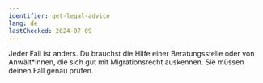 ```yaml
---
identifier: get-legal-advice
lang: de
lastChecked: 2024-07-09
---
```


Jeder Fall ist anders. Du brauchst die Hilfe einer Beratungsstelle oder von Anwält*innen, die sich gut mit Migrationsrecht auskennen. Sie müssen deinen Fall genau prüfen.